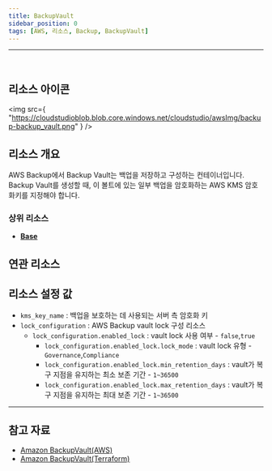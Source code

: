 ```yaml
---
title: BackupVault
sidebar_position: 0
tags: [AWS, 리소스, Backup, BackupVault]
---
```


<hr />
<br />

## 리소스 아이콘

<img
    src={
        "https://cloudstudioblob.blob.core.windows.net/cloudstudio/awsImg/backup-backup_vault.png"
    }
/>

## 리소스 개요

AWS Backup에서 Backup Vault는 백업을 저장하고 구성하는 컨테이너입니다. 
Backup Vault를 생성할 때, 이 볼트에 있는 일부 백업을 암호화하는 AWS KMS 암호화키를 지정해야 합니다. 


### 상위 리소스

-   [**Base**](https://docs.cstudio.app/docs/resource/aws/Base/)

## 연관 리소스


## 리소스 설정 값

-   `kms_key_name` : 백업을 보호하는 데 사용되는 서버 측 암호화 키
-   `lock_configuration` : AWS Backup vault lock 구성 리소스
    -   `lock_configuration.enabled_lock` : vault lock 사용 여부 - `false`,`true`
        -   `lock_configuration.enabled_lock.lock_mode` : vault lock 유형 - `Governance`,`Compliance`
        -   `lock_configuration.enabled_lock.min_retention_days` : vault가 복구 지점을 유지하는 최소 보존 기간 - `1~36500`
        -   `lock_configuration.enabled_lock.max_retention_days` : vault가 복구 지점을 유지하는 최대 보존 기간 - `1~36500`

---

## 참고 자료

-   [Amazon BackupVault(AWS)](https://docs.aws.amazon.com/ko_kr/aws-backup/latest/devguide/create-a-vault.html)
-   [Amazon BackupVault(Terraform)](https://registry.terraform.io/providers/hashicorp/aws/latest/docs/resources/backup_vault)
